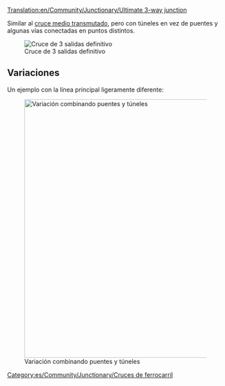 [[Translation:en/Community/Junctionary/Ultimate 3-way junction]]
{{es/Community/Junctionary/Menú de Cruces}}

Similar al [[es/Community/Junctionary/Cruce medio transmutado|cruce medio transmutado]], pero con túneles en vez de puentes y algunas vías conectadas en puntos distintos.

[[File:en/Community/Junctionary/Ultimate 3way junction.png|frame|none|Cruce de 3 salidas definitivo]]

{{es/Community/Junctionary/Criterios sobre cruces|Medio|2|1|0|0|1|1|1|1|0|0|0||Los trenes averiados afectan una línea.|
'''Pros'''
*Alta velocidad.
*Alta capacidad de tráfico.
*Atascos muy poco probables.
*Área pequeña.
*No hay curvas cerradas.
*Puede ser fácilmente construido para cualquier longitud de los trenes.
*Espacio de espera adecuado para que giren los trenes.

'''Contras'''
*Lagunas de señalización en los túneles. (Duplicar los túneles hace que el cruce sea por lo menos 2x2 casillas más grande y más difícil de construir)

'''Consejos'''
*Comience por construir el primer tramo corto diagonal, de longitud igual a la del tren.
}}

==Variaciones==
Un ejemplo con la línea principal ligeramente diferente:

[[File:en/Community/Junctionary/3way-over-under.jpeg|none|thumb|600px|Variación combinando puentes y túneles]]

{{es/Community/Junctionary/Criterios sobre cruces|Medio|3|1|1|1|0|1|1|1|0|0|0||Los trenes averiados afectan una línea.|

'''Pros'''
*Alta capacidad de tráfico.

'''Contras'''
*Lento, excepto si las vías son diagonales.
*Atascos más probables que en el ejemplo anterior.
*Requiere espacio entre las vías.
*Curvas cerradas, excepto si las vías son diagonales.
*No hay suficiente espacio de espera para que den la vuelta los trenes.
*Deficiencias de señalización en los puentes y túneles.
*Los puentes frenan los trenes de levitación magnética de alta velocidad.
}}

[[Category:es/Community/Junctionary/Cruces de ferrocarril]]